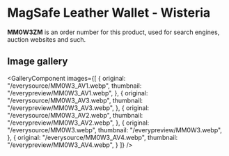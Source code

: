 
# MagSafe Leather Wallet - Wisteria

<Callout type='info' emoji='👉🏻'>**MM0W3ZM** is an order number for this product, used for search engines, auction websites and such.</Callout>

## Image gallery

<GalleryComponent
    images={[
      {
        original: "/everysource/MM0W3_AV1.webp",
        thumbnail: "/everypreview/MM0W3_AV1.webp",
      },
      {
        original: "/everysource/MM0W3_AV3.webp",
        thumbnail: "/everypreview/MM0W3_AV3.webp",
      },
      {
        original: "/everysource/MM0W3_AV2.webp",
        thumbnail: "/everypreview/MM0W3_AV2.webp",
      },
      {
        original: "/everysource/MM0W3.webp",
        thumbnail: "/everypreview/MM0W3.webp",
      },
      {
        original: "/everysource/MM0W3_AV4.webp",
        thumbnail: "/everypreview/MM0W3_AV4.webp",
      }
    ]}
  />
